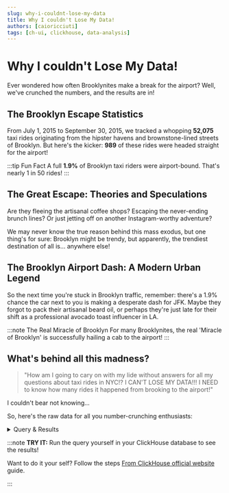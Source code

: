 ```yaml
---
slug: why-i-couldnt-lose-my-data
title: Why I couldn't Lose My Data!
authors: [caioricciuti]
tags: [ch-ui, clickhouse, data-analysis]
---
```




# Why I couldn't Lose My Data!

Ever wondered how often Brooklynites make a break for the airport? Well, we've crunched the numbers, and the results are in!

## The Brooklyn Escape Statistics

From July 1, 2015 to September 30, 2015, we tracked a whopping **52,075** taxi rides originating from the hipster havens and brownstone-lined streets of Brooklyn. But here's the kicker: **989** of these rides were headed straight for the airport!

:::tip Fun Fact
A full **1.9%** of Brooklyn taxi riders were airport-bound. That's nearly 1 in 50 rides!
:::

## The Great Escape: Theories and Speculations

Are they fleeing the artisanal coffee shops? Escaping the never-ending brunch lines? Or just jetting off on another Instagram-worthy adventure?

We may never know the true reason behind this mass exodus, but one thing's for sure: Brooklyn might be trendy, but apparently, the trendiest destination of all is... anywhere else!

## The Brooklyn Airport Dash: A Modern Urban Legend

So the next time you're stuck in Brooklyn traffic, remember: there's a 1.9% chance the car next to you is making a desperate dash for JFK. Maybe they forgot to pack their artisanal beard oil, or perhaps they're just late for their shift as a professional avocado toast influencer in LA.

:::note The Real Miracle of Brooklyn
For many Brooklynites, the real 'Miracle of Brooklyn' is successfully hailing a cab to the airport!
:::

## What's behind all this madness?

> "How am I going to cary on with my lide without answers for all my questions about taxi rides in NYC!? I CAN'T LOSE MY DATA!!! I NEED to know how many rides it happened from brooking to the airport!"

I couldn't bear not knowing...

So, here's the raw data for all you number-crunching enthusiasts:

<details>
<summary>Query & Results</summary>

```sql
SELECT
  MIN(pickup_datetime) AS earliest_date,
  MAX(pickup_datetime) AS latest_date,
  COUNT(*) AS total_brooklyn_rides,
  SUM(
    CASE
      WHEN dropoff_ntaname = 'Airport' THEN 1
      ELSE 0
    END
  ) AS brooklyn_to_airport_rides,
  ROUND(
    SUM(
      CASE
        WHEN dropoff_ntaname = 'Airport' THEN 1
        ELSE 0
      END
    ) * 100.0 / COUNT(*),
    2
  ) AS brooklyn_to_airport_percentage
FROM
  trips
WHERE
  pickup_ntaname IN (
    'Park Slope-Gowanus',
    'DUMBO-Vinegar Hill-Downtown Brooklyn-Boerum Hill',
    'Williamsburg',
    'Bedford',
    'North Side-South Side',
    'Brooklyn Heights-Cobble Hill',
    'Prospect Heights',
    'Clinton Hill',
    'Carroll Gardens-Columbia Street-Red Hook',
    'Bushwick South',
    'Fort Greene',
    'Crown Heights North',
    'Sunset Park West',
    'Bushwick North',
    'Greenpoint',
    'East Williamsburg',
    'Ocean Hill',
    'Stuyvesant Heights',
    'Kensington-Ocean Parkway',
    'Flatlands',
    'Bay Ridge',
    'Erasmus',
    'Crown Heights South',
    'Windsor Terrace',
    'Flatbush',
    'Dyker Heights',
    'Sunset Park East',
    'Canarsie',
    'East New York',
    'East Flatbush-Farragut',
    'Borough Park',
    'Prospect Lefferts Gardens-Wingate',
    'Seagate-Coney Island',
    'Starrett City',
    'Homecrest',
    'Midwood',
    'Cypress Hills-City Line',
    'Bath Beach',
    'Bensonhurst West',
    'Rugby-Remsen Village',
    'Ocean Parkway South',
    'East New York (Pennsylvania Ave)',
    'Madison',
    'Gravesend',
    'Bensonhurst East',
    'Sheepshead Bay-Gerritsen Beach-Manhattan Beach',
    'Georgetown-Marine Park-Bergen Beach-Mill Basin',
    'Brownsville',
    'Brighton Beach'
  )
```

```json
[
  {
    "earliest_date": "2015-07-01 00:05:52",
    "latest_date": "2015-09-30 23:51:59",
    "total_brooklyn_rides": "52075",
    "brooklyn_to_airport_rides": "989",
    "brooklyn_to_airport_percentage": 1.9
  }
]
```

</details>

:::note
**TRY IT:** Run the query yourself in your ClickHouse database to see the results!

Want to do it your self? Follow the steps [From ClickHouse official website](https://clickhouse.com/docs/en/getting-started/example-datasets/nyc-taxi) guide.

:::